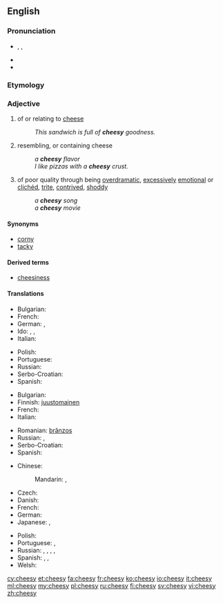 {{see also|cheezie}}
==English==

===Pronunciation===
* {{enPR|chēʹzē}}, {{IPA|/ˈtʃiːzi/}}, {{X-SAMPA|/"tSi:zi/}}
* {{rhymes|iːzi}}
* {{homophones|lang=en|cheezie}}

===Etymology===
{{suffix|cheese|y}}

===Adjective===
{{en-adj|cheesier|cheesiest}}

# of or relating to [[cheese]]
#: ''This sandwich is full of '''cheesy''' goodness.''
# resembling, or containing cheese
#: ''a '''cheesy''' flavor''
#: ''I like pizzas with a '''cheesy''' crust.''
# {{context|informal|lang=en}} of poor quality through being [[overdramatic]], [[excessively]] [[emotional]] or [[clichéd]], [[trite]], [[contrived]], [[shoddy]]
#: ''a '''cheesy''' song''
#: ''a '''cheesy''' movie''

====Synonyms====
{{sense|of poor quality through being overdramatic, excessively emotional or clichéd, trite, contrived, shoddy}}
* [[corny]]
* [[tacky]]

====Derived terms====
* [[cheesiness]]

====Translations====
{{trans-top|of cheese}}
* Bulgarian: {{t-|bg|от сирене}}
* French: {{t+|fr|fromageux}}
* German: {{t-|de|käsig}}, {{t+|de|Käse|alt=Käse-}}
* Ido: {{t+|io|fromajala}}, {{t+|io|fromajoza}}, {{t+|io|fromajatra}}
* Italian: {{t+|it|caseoso}}
{{trans-mid}}
* Polish: {{t+|pl|serowy|m}}
* Portuguese: {{t+|pt|caseoso}}
* Russian: {{t+|ru|сырный|tr=sýrnyj|sc=Cyrl}}
* Serbo-Croatian: {{t-|sh|sirni}}
* Spanish: {{t-|es|caseoso}}
{{trans-bottom}}

{{trans-top|resembling cheese}}
* Bulgarian: {{t-|bg|с вкус на сирене}}
* Finnish: [[juustomainen]]
* French: {{t+|fr|fromageux}}
* Italian: {{t+|it|caseoso}}
{{trans-mid}}
* Romanian: [[brânzos]]
* Russian: {{t+|ru|творожистый|tr=tvoróžiztyj|sc=Cyrl}}, {{t-|ru|казеозный|tr=kazeóznyj|sc=Cyrl}}
* Serbo-Croatian: {{t-|sh|sirast}}
* Spanish: {{t-|es|caseoso}}
{{trans-bottom}}

{{trans-top|overdramatic, clichéd}}
* Chinese:
*: Mandarin: {{t|cmn|陳腐|sc=Hani}}, {{t|cmn|陈腐|tr=chénfǔ|sc=Hani}}
* Czech: {{t-|cs|kýčovitý|m}}
* Danish: {{t-|da|cheesy}}
* French: {{t+|fr|kitsch}}
* German: {{t+|de|kitschig}}
* Japanese: {{t-|ja|安っぽい|tr=yasuppoi}}, {{t-|ja|見掛け倒し|tr=みかけだおしの, mikakedaoshi no|alt=見掛け倒しの|sc=Jpan}}
{{trans-mid}}
* Polish: {{t+|pl|kiczowaty|m}}
* Portuguese: {{t+|pt|cafona}}, {{t+|pt|piegas}}
* Russian: {{t+|ru|низкопробный|tr=nizkopróbnyj|sc=Cyrl}}, {{t+|ru|дрянной|tr=drjannój|sc=Cyrl}}, {{t+|ru|затасканный|tr=zatáskannyj|sc=Cyrl}}, {{t+|ru|избитый|tr=izbítyj|sc=Cyrl}}, {{t-|ru|китчевый|tr=kítčevyj|sc=Cyrl}}
* Spanish: {{t-|es|sensiblero}}, {{t-|es|hortera}}, {{t+|es|cursi}}
* Welsh: {{t+|cy|cawslyd}}
{{trans-bottom}}

[[cy:cheesy]]
[[et:cheesy]]
[[fa:cheesy]]
[[fr:cheesy]]
[[ko:cheesy]]
[[io:cheesy]]
[[it:cheesy]]
[[ml:cheesy]]
[[my:cheesy]]
[[pl:cheesy]]
[[ru:cheesy]]
[[fi:cheesy]]
[[sv:cheesy]]
[[vi:cheesy]]
[[zh:cheesy]]